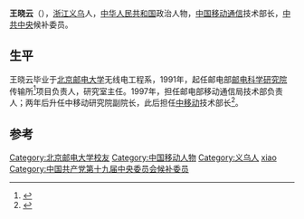 '''王晓云'''（{{bd|1968年||catIdx=Wang}}），[[浙江|浙江]][[义乌|义乌]]人，[[中华人民共和国|中华人民共和国]]政治人物，[[中国移动通信|中国移动通信]]技术部长，[[中共中央|中共中央]]候补委员。

== 生平 ==
王晓云毕业于[[北京邮电大学|北京邮电大学]]无线电工程系，1991年，起任邮电部[[邮电科学研究院|邮电科学研究院]]传输所<ref>{{cite news|title=通信业两个候补委员之前竟是同事
|url=http://stdaily.com/zhuanti01/5G/2017-11/01/content_589898.shtml|accessdate=2017-11-01|newspaper=|date=2017-11-01|}}</ref>项目负责人，研究室主任。1997年，担任邮电部移动通信局技术部负责人；两年后升任中移动研究院副院长，此后担任[[中移动|中移动]]技术部长<ref>{{cite news|title=中国共产党第十九届中央委员会候补委员名单|url=http://www.gov.cn/zhuanti/2017-10/24/content_5234102.htm|accessdate=2017-10-24|newspaper=政府网|date=2017年10月24日|6=|archive-date=2020-09-29|archive-url=https://web.archive.org/web/20200929044150/http://www.gov.cn/zhuanti/2017-10/24/content_5234102.htm|dead-url=no}}</ref>。

==参考==
{{refs}}

{{normdaten|NLC=001616751}}
{{DEFAULTSORT:wang xiaoyun}}
[[Category:北京邮电大学校友|Category:北京邮电大学校友]]
[[Category:中国移动人物|Category:中国移动人物]]
[[Category:义乌人|Category:义乌人]]
[[Category:王姓|xiao]]
[[Category:中国共产党第十九届中央委员会候补委员|Category:中国共产党第十九届中央委员会候补委员]]
{{china-bio-stub}}